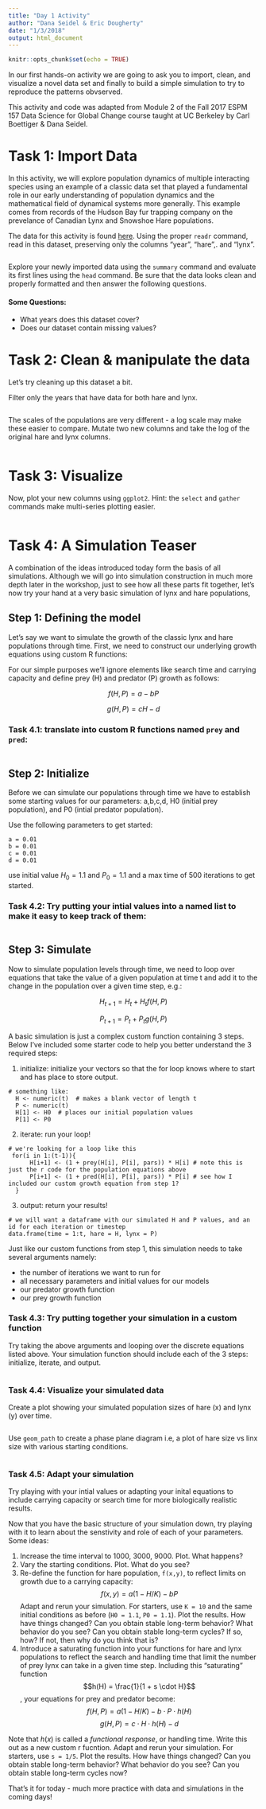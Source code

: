 ```yaml
---
title: "Day 1 Activity"
author: "Dana Seidel & Eric Dougherty"
date: "1/3/2018"
output: html_document
---
```


```r
knitr::opts_chunk$set(echo = TRUE)
```


In our first hands-on activity we are going to ask you to import, clean, and visualize 
a novel data set and finally to build a simple simulation to try to reproduce the 
patterns obvserved. 

This activity and code was adapted from Module 2 of the Fall 2017 ESPM 157 Data Science for
Global Change course taught at UC Berkeley by Carl Boettiger & Dana Seidel. 

# Task 1: Import Data
In this activity, we will explore population dynamics of multiple interacting species
using an example of a classic data set that played a fundamental role in our early
understanding of population dynamics and the mathematical field of dynamical systems
more generally. This example comes from records of the Hudson Bay fur trapping 
company on the prevelance of Canadian Lynx and Snowshoe Hare populations. 

The data for this activity is found [here](https://raw.githubusercontent.com/bblais/Systems-Modeling-Spring-2015-Notebooks/master/data/Lynx%20and%20Hare%20Data/lynxhare.csv). Using the proper `readr` command, read in this dataset, preserving only 
the columns "year", "hare",. and "lynx".
```r

```

Explore your newly imported data using the `summary` command and evaluate its 
first lines using the `head` command. 
Be sure that the data looks clean and properly formatted and then answer the following
questions. 

#### Some Questions:
- What years does this dataset cover?
- Does our dataset contain missing values? 

# Task 2: Clean & manipulate the data

Let's try cleaning up this dataset a bit. 

Filter only the years that have data for both hare and lynx.
```r

```

The scales of the populations are very different - a log scale may make these easier to
compare. Mutate two new columns and take the log of the original hare and lynx columns. 

```r

```

# Task 3: Visualize
Now, plot your new columns using `ggplot2`. Hint: the `select` and `gather` commands make
multi-series plotting easier. 

```r

```


# Task 4: A Simulation Teaser
A combination of the ideas introduced today form the basis of all simulations. 
Although we will go into simulation construction in much more depth later in the workshop,
just to see how all these parts fit together, let's now try your hand at a very basic 
simulation of lynx and hare populations, 

## Step 1:  Defining the model

Let's say we want to simulate the growth of the classic lynx and hare populations through time. First, we 
need to construct our underlying growth equations using custom R functions:

For our simple purposes we'll ignore elements like search time and carrying capacity 
and define prey (H) and predator (P) growth as follows:

$$f(H,P) = a - b P $$

$$g(H,P) = c H  - d $$

### Task 4.1: translate into custom R functions named `prey` and `pred`:
```r

```


## Step 2: Initialize

Before we can simulate our populations through time we have to establish some
starting values for our parameters: a,b,c,d, H0 (initial prey population), and
P0 (intial predator population). 

Use the following parameters to get started:

```
a = 0.01
b = 0.01
c = 0.01
d = 0.01
```

use initial value $H_0 = 1.1$ and $P_0 = 1.1$ and a max time of $500$ iterations to get started.

### Task 4.2: Try putting your intial values into a named list to make it easy to keep track of them:
```r

```

## Step 3: Simulate

Now to simulate population levels through time, we need to loop over equations that 
take the value of a given population at time t and add it to the change in the population
over a given time step, e.g.:

$$H_{t+1} = H_t + H_t  f(H,P) $$

$$P_{t+1} = P_t + P_t  g(H,P) $$

A basic simulation is just a complex custom function containing 3 steps. Below 
I've included some starter code to help you better understand the 3 required steps: 

1. initialize: initialize your vectors so that the for loop knows where to start and has place to store output. 
   
```
# something like: 
  H <- numeric(t)  # makes a blank vector of length t
  P <- numeric(t)
  H[1] <- H0  # places our initial population values
  P[1] <- P0
```
   
2. iterate: run your loop!

```
# we're looking for a loop like this
 for(i in 1:(t-1)){
      H[i+1] <- (1 + prey(H[i], P[i], pars)) * H[i] # note this is just the r code for the population equations above
      P[i+1] <- (1 + pred(H[i], P[i], pars)) * P[i] # see how I included our custom growth equation from step 1?
  }
```

3. output: return your results!

```
# we will want a dataframe with our simulated H and P values, and an id for each iteration or timestep
data.frame(time = 1:t, hare = H, lynx = P)
```

Just like our custom functions from step 1, this simulation needs to take several arguments
namely:

- the number of iterations we want to run for
- all necessary parameters and initial values for our models 
- our predator growth function
- our prey growth function

### Task 4.3: Try putting together your simulation in a custom function

Try taking the above arguments and looping over the discrete equations listed above. Your simulation function should include each of the 3 steps: initialize, iterate, and output.

```r

```

### Task 4.4: Visualize your simulated data

Create a plot showing your simulated population sizes of hare (x) and lynx (y) over time.

```r

```

Use `geom_path` to create a phase plane diagram i.e, a plot of hare size vs linx size with various starting conditions.  

```r

```


### Task 4.5: Adapt your simulation
Try playing with your intial values or adapting your inital equations to include
carrying capacity or search time for more biologically realistic results. 

Now that you have the basic structure of your simulation down, try playing with it
to learn about the senstivity and role of each of your parameters. Some ideas:

1. Increase the time interval to 1000, 3000, 9000. Plot. What happens?  
2. Vary the starting conditions. Plot. What do you see?  
3. Re-define the function for hare population, `f(x,y)`, to reflect limits on growth due to a carrying capacity:
$$f(x,y) = a  (1 - H/K) - b P $$
Adapt and rerun your simulation. For starters, use `K = 10` and the same initial 
conditions as before (`H0 = 1.1`, `P0 = 1.1`). Plot the results. How have things 
changed? Can you obtain stable long-term behavior?  What behavior do you see? 
Can you obtain stable long-term cycles? If so, how? If not, then why do you think that is?
4. Introduce a saturating function into your functions for hare and lynx populations to reflect the search and handling time that limit the number of prey lynx can take in a given time step. 
Including this "saturating" function $$h(H) = \frac{1}{1 + s \cdot H}$$, 
your equations for prey and predator become:
$$ f(H,P) = a (1 - H / K)  - b \cdot P \cdot h(H) $$
$$ g(H,P) = c \cdot H \cdot h(H) - d $$

Note that $h(x)$ is called a *functional response*, or handling time. Write this out as a new custom r fucntion. Adapt and rerun your simulation. 
For starters, use `s = 1/5`. Plot the results. How have things 
changed? Can you obtain stable long-term behavior?  What behavior do you see? 
Can you obtain stable long-term cycles now?


That's it for today - much more practice with data and simulations in the coming days!
